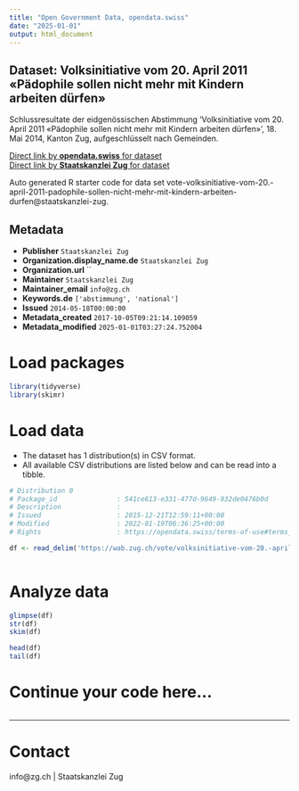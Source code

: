 ```yaml
---
title: "Open Government Data, opendata.swiss"
date: "2025-01-01"
output: html_document
---
```


## Dataset: Volksinitiative vom 20. April 2011 «Pädophile sollen nicht mehr mit Kindern arbeiten dürfen»

Schlussresultate der eidgenössischen Abstimmung 'Volksinitiative vom 20. April 2011 «Pädophile sollen nicht mehr mit Kindern arbeiten dürfen»', 18. Mai 2014, Kanton Zug, aufgeschlüsselt nach Gemeinden.

[Direct link by **opendata.swiss** for dataset](https://opendata.swiss/de/dataset/volksinitiative-vom-20-april-2011-padophile-sollen-nicht-mehr-mit-kindern-arbeiten-durfen)<br>
[Direct link by **Staatskanzlei Zug** for dataset](https://wab.zug.ch/vote/volksinitiative-vom-20.-april-2011-padophile-sollen-nicht-mehr-mit-kindern-arbeiten-durfen/data)

Auto generated R starter code for data set vote-volksinitiative-vom-20.-april-2011-padophile-sollen-nicht-mehr-mit-kindern-arbeiten-durfen@staatskanzlei-zug.

## Metadata

- **Publisher** `Staatskanzlei Zug`
- **Organization.display_name.de** `Staatskanzlei Zug`
- **Organization.url** ``
- **Maintainer** `Staatskanzlei Zug`
- **Maintainer_email** `info@zg.ch`
- **Keywords.de** `['abstimmung', 'national']`
- **Issued** `2014-05-18T00:00:00`
- **Metadata_created** `2017-10-05T09:21:14.109059`
- **Metadata_modified** `2025-01-01T03:27:24.752004`


# Load packages

```r

library(tidyverse)
library(skimr)

```

# Load data

-   The dataset has 1 distribution(s) in CSV format.
-   All available CSV distributions are listed below and can be read into a tibble.

```r

# Distribution 0
# Package_id               : 541ce613-e331-477d-9649-932de0476b0d
# Description              : 
# Issued                   : 2015-12-21T12:59:11+00:00
# Modified                 : 2022-01-19T06:36:25+00:00
# Rights                   : https://opendata.swiss/terms-of-use#terms_by

df <- read_delim('https://wab.zug.ch/vote/volksinitiative-vom-20.-april-2011-padophile-sollen-nicht-mehr-mit-kindern-arbeiten-durfen/data-csv')



```

# Analyze data

```r

glimpse(df)
str(df)
skim(df)

head(df)
tail(df)

```

# Continue your code here...

```r

```

------------------------------------------------------------------------

# Contact

info@zg.ch | Staatskanzlei Zug
